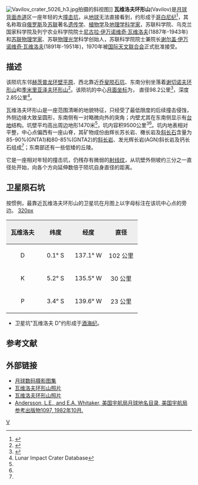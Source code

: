 {{lunar crater data|
 image=Vavilov crater LRO WAC.jpg|240px|
 caption=[[月球勘测轨道飞行器|月球勘测轨道飞行器]]拍摄的图像|
 latitude=0.87|
 N_or_S=S|
 longitude=138.77|
 E_or_W=W|
 diameter=98.2公里|
 depth=2.85公里|
 colong=139|
 eponym=[[尼古拉·伊万诺维奇·瓦维洛夫|尼古拉·伊万诺维奇·瓦维洛夫]]<br />[[谢尔盖·伊万诺维奇·瓦维洛夫|谢尔盖·伊万诺维奇·瓦维洛夫]]}}
[[Image:Vavilov_crater_5026_h3.jpg|thumb]]拍摄的斜视图]]
'''瓦维洛夫环形山'''(Vavilov)是[[月球背面|月球背面]][[赤道|赤道]]区一座年轻的大[[撞击坑|撞击坑]]，从[[地球|地球]]无法直接看到，约形成于[[哥白尼纪|哥白尼纪]]<ref name="Wiki">{{Cite web |url=http://the-moon.wikispaces.com/Vavilov |title=Description Crater online The Moon-Wiki |access-date=2016-06-18 |archive-date=2018-05-31 |archive-url=https://web.archive.org/web/20180531115553/http://the-moon.wikispaces.com/Vavilov |dead-url=no }}</ref>，其名称取自[[俄罗斯|俄罗斯]]及[[苏联|苏联]]著名[[遗传学|遗传学]]、[[植物学|植物学]]及[[地理学|地理学]][[科学家|科学家]]，苏联科学院、乌克兰国家科学院及列宁农业科学院院士[[尼古拉·伊万诺维奇·瓦维洛夫|尼古拉·伊万诺维奇·瓦维洛夫]](1887年-1943年)和[[苏联|苏联]][[物理学家|物理学家]]、苏联[[物理光学|物理光学]]科学创始人，苏联科学院院士兼院长[[谢尔盖·伊万诺维奇·瓦维洛夫|谢尔盖·伊万诺维奇·瓦维洛夫]](1891年-1951年)，1970年被[[国际天文联合会|国际天文联合会]]正式批准接受。

==描述==
该陨坑东邻[[赫茨普龙环形山|赫茨普龙环壁平原]]、西北靠近[[乔叟陨石坑|乔叟陨石坑]]、东南分别坐落着[[谢切诺夫环形山|谢切诺夫环形山]]和[[季米里亚泽夫环形山|季米里亚泽夫环形山]]<ref>{{Cite web |url=http://planetarynames.wr.usgs.gov/images/Lunar/lac_88_wac.pdf |title=Vavilov crater on LAC-88 map |access-date=2016-06-18 |archive-date=2016-03-05 |archive-url=https://web.archive.org/web/20160305141235/http://planetarynames.wr.usgs.gov/images/Lunar/lac_88_wac.pdf |dead-url=no }}</ref>。该陨坑的中心[[月面坐标|月面坐标]]为{{Coord|0.87|S|138.77|W|globe:Moon|nogoogle=1|noosm=1}}，
直径98.2公里<ref name="IAU">{{Cite web |url=http://planetarynames.wr.usgs.gov/Feature/6336 |title=Directory of the International Astronomical Union |access-date=2016-06-18 |archive-date=2020-11-06 |archive-url=https://web.archive.org/web/20201106084159/https://planetarynames.wr.usgs.gov/Feature/6336 |dead-url=no }}</ref>，深度2.85公里<ref name=LICD>Lunar Impact Crater Database</ref>。

瓦维洛夫环形山是一座范围清晰的地貌特征，只经受了最低限度的后续撞击侵蚀，外侧边缘大致呈圆形，东南侧有一对略微向外的突角；内壁尤其在东南侧显示有[[wiktionary:terrace|台地]]结构。坑壁平均高出周边地形1470米<ref name="LICD"/>，坑内容积9500公里<sup>3</sup><ref name="LICD"/>。坑内地表相对平整，中心点偏西有一座山脊，其矿物成份由辉长苏长岩、橄长岩及[[斜长石|斜长石]]含量为85-90%(GNTA1)和80-85%(GNTA2)的[[斜长岩|斜长岩]]、发光辉长岩(AGN)斜长岩及钙长石组成<ref name="Wiki"/>；东南部还有一些低矮的丘陵。

它是一座相对年轻的撞击坑，仍残存有微弱的[[射纹系统|射线纹]]，从坑壁外侧坡约三分之一直径处开始，向各个方向延伸数倍于陨坑自身直径的距离。

==卫星陨石坑==
按惯例，最靠近瓦维洛夫环形山的卫星坑在月图上以字母标注在该坑中心点的旁边。
[[image:Vavilov_satellite_craters_map.jpg|320px]]
{| class="wikitable"
!width="25%" style="background:#eeeeee;" |瓦维洛夫 
!width="25%" style="background:#eeeeee;" |纬度
!width="25%" style="background:#eeeeee;" |经度
!width="25%" style="background:#eeeeee;" |直径
|-
|align="center"|D
|align="center"|0.1° S
|align="center"|137.1° W
|align="center"|102 公里
|-
|align="center"|K
|align="center"|5.2° S
|align="center"|135.5° W
|align="center"|30 公里
|-
|align="center"|P
|align="center"|3.4° S
|align="center"|139.6° W
|align="center"|23 公里
|}

* 卫星坑"瓦维洛夫 D"约形成于[[酒海纪|酒海纪]]。{{clear}}

==参考文献==
{{reflist}}

==外部链接==
* [http://www.lpi.usra.edu/resources/lunar_orbiter/bin/srch_nam.shtml?Vavilov%7C0 月球数码摄影图集] {{Wayback|url=http://www.lpi.usra.edu/resources/lunar_orbiter/bin/srch_nam.shtml?Vavilov%7C0 |date=20201202194711 }}
* [http://www.mentallandscape.com/C_Zond06_3.jpg 瓦维洛夫环形山照片] {{Wayback|url=http://www.mentallandscape.com/C_Zond06_3.jpg |date=20210227080309 }}
* [http://www.mentallandscape.com/C_Zond06_3c.jpg 瓦维洛夫环形山照片] {{Wayback|url=http://www.mentallandscape.com/C_Zond06_3c.jpg |date=20201127014805 }}
* [http://planet4589.org/astro/lunar/RP-1097.pdf Andersson, L.E., and E.A. Whitaker, 美国宇航局月球地名目录, 美国宇航局参考出版物1097, 1982年10月.] {{Wayback|url=http://planet4589.org/astro/lunar/RP-1097.pdf |date=20141006125838 }}

[[Category:月球环形山|V]]
